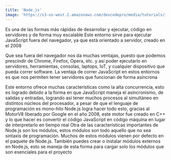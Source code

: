 ```yaml
---
title: 'Node.js'
image: 'https://s3-us-west-2.amazonaws.com/devcodepro/media/tutorials/instalacion-de-nodejs-en-ubuntu-t1.jpg'
---
```

<Back title='Node.js' href='/'/>
Es una de las formas más rápidas de desarrollar y ejecutar, código en servidores y de forma muy escalable
<Post image="https://i0.wp.com/c1.staticflickr.com/5/4319/35100293084_1118d36f88.jpg?resize=500%2C404&ssl=1"/>
Este entorno sirve para ejecutar JavaScript fuera del navegador, ya que está orientado a servidor, creado en el 2008

Que sea fuera del navegador nos da muchas ventajas, puesto que podemos prescindir de Chrome, Firefox, Opera, etc. y así poder ejecutarlo en servidores, herramientas, consolas, laptops, IoT, y cualquier dispositivo que pueda correr software.
<Post image="https://encrypted-tbn0.gstatic.com/images?q=tbn:ANd9GcSiWgeoOCoaHU0E00SRuT3PTBcoA6INzoT4nw&usqp=CAU"/>
La ventaja de correr JavaScript en estos entornos es que nos permiten tener servidores que funcionan de forma asíncrona

Este entorno ofrece muchas características como la alta concurrencia, esto es logrado debido a la forma en que JavaScript maneja el asincronismo, de salidas y entradas, logrando así tener muchos procesos al simultáneo en distintos núcleos del procesador, a pesar de que el lenguaje de programación es mono-hilo
<Post image="https://photo-cms-vovworld.zadn.vn/w500/Uploaded/vovworld/vowkuqvp/2018_09_27/tincachmangcongnghiep_XKFO.jpg"/>
Node.js logra hacer todo esto, gracias al MotorV8 liberado por Google en el año 2008, este motor fue creado en C++ y lo que hacer es convertir el código JavaScript en código máquina en lugar de interpretarlo en tiempo real
<Post image="http://softwareengineeringdaily.com/wp-content/uploads/2020/04/v8-google-1-638.jpg"/>
Otra de las características importantes de Node.js son los módulos, estos módulos son todo aquello que no sea sintaxis de programación. Muchos de estos módulos vienen por defecto en el paquete de Node.js. También puedes crear o instalar módulos externos en Node.js, esto se maneja de esta forma para cargar solo los módulos que son esenciales para el proyecto
<Post image="https://upload.wikimedia.org/wikipedia/commons/thumb/d/db/Npm-logo.svg/1200px-Npm-logo.svg.png"/>
